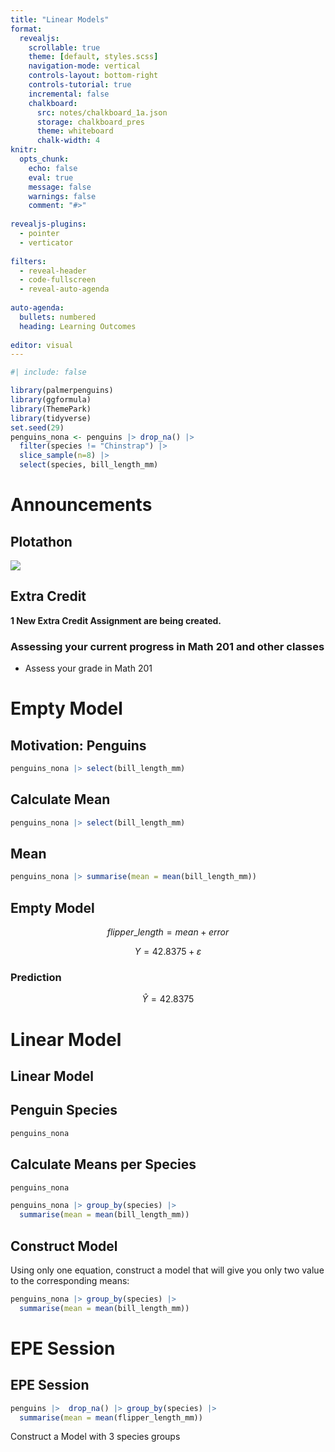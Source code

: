 ```yaml
---
title: "Linear Models"
format:
  revealjs:
    scrollable: true
    theme: [default, styles.scss]
    navigation-mode: vertical
    controls-layout: bottom-right
    controls-tutorial: true
    incremental: false 
    chalkboard:
      src: notes/chalkboard_1a.json
      storage: chalkboard_pres
      theme: whiteboard
      chalk-width: 4
knitr:
  opts_chunk: 
    echo: false
    eval: true
    message: false
    warnings: false
    comment: "#>" 
    
revealjs-plugins:
  - pointer
  - verticator
  
filters: 
  - reveal-header
  - code-fullscreen
  - reveal-auto-agenda
  
auto-agenda:
  bullets: numbered
  heading: Learning Outcomes
  
editor: visual
---
```


```r
#| include: false

library(palmerpenguins)
library(ggformula)
library(ThemePark)
library(tidyverse)
set.seed(29)
penguins_nona <- penguins |> drop_na() |> 
  filter(species != "Chinstrap") |> 
  slice_sample(n=8) |>
  select(species, bill_length_mm)
```

# Announcements

## Plotathon

![](img/PAT24%20L&L%20Tools%20Workshop.png){fig-align="center"}

## Extra Credit

::: fragment
**1 New Extra Credit Assignment are being created.**
:::

::: fragment
### Assessing your current progress in Math 201 and other classes

-   Assess your grade in Math 201
:::

# Empty Model

## Motivation: Penguins

```r
penguins_nona |> select(bill_length_mm)
```

## Calculate Mean

```r
penguins_nona |> select(bill_length_mm)
```

## Mean

```r
penguins_nona |> summarise(mean = mean(bill_length_mm))
```

## Empty Model 

::: fragment
$$
flipper\_length = mean + error
$$
:::

::: fragment
$$
Y = 42.8375 + \varepsilon 
$$
:::

::: fragment
### Prediction

$$
\hat Y = 42.8375
$$
:::

# Linear Model

## Linear Model

## Penguin Species

```r
penguins_nona
```

## Calculate Means per Species

```r
penguins_nona
```

::: fragement
```r
penguins_nona |> group_by(species) |> 
  summarise(mean = mean(bill_length_mm))
```
:::

## Construct Model

Using only one equation, construct a model that will give you only two value to the corresponding means:

```r
penguins_nona |> group_by(species) |> 
  summarise(mean = mean(bill_length_mm))
```

# EPE Session

## EPE Session

```r
penguins |>  drop_na() |> group_by(species) |> 
  summarise(mean = mean(flipper_length_mm))
```

Construct a Model with 3 species groups
